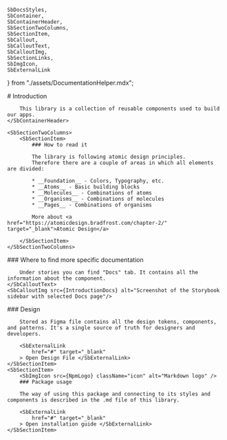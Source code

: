     SbDocsStyles,
    SbContainer,
    SbContainerHeader,
    SbSectionTwoColumns,
    SbSectionItem,
    SbCallout,
    SbCalloutText,
    SbCalloutImg,
    SbSectionLinks,
    SbImgIcon,
    SbExternalLink
} from "./assets/DocumentationHelper.mdx";


<Meta title="Introduction" />

<SbDocsStyles />

<SbContainer>
    <SbContainerHeader>
        # Introduction

        This library is a collection of reusable components used to build our apps.
    </SbContainerHeader>

    <SbSectionTwoColumns>
        <SbSectionItem>
            ### How to read it

            The library is following atomic design principles.  
            Therefore there are a couple of areas in which all elements are divided:

            * __Foundation__ - Colors, Typography, etc.
            * __Atoms__ - Basic building blocks
            * __Molecules__ - Combinations of atoms
            * __Organisms__ - Combinations of molecules
            * __Pages__ - Combinations of organisms

            More about <a href="https://atomicdesign.bradfrost.com/chapter-2/" target="_blank">Atomic Design</a>

        </SbSectionItem>
    </SbSectionTwoColumns>
</SbContainer>


<SbCallout>
    <SbCalloutText>
        ### Where to find more specific documentation

        Under stories you can find "Docs" tab. It contains all the information about the component.
    </SbCalloutText>
    <SbCalloutImg src={IntroductionDocs} alt="Screenshot of the Storybook sidebar with selected Docs page"/>
</SbCallout>


<SbSectionLinks>
    <SbSectionItem>
        <SbImgIcon src={FigmaLogo} className="icon" alt="Figma logo" />
        ### Design

        Stored as Figma file contains all the design tokens, components, and patterns. It's a single source of truth for designers and developers.

        <SbExternalLink
            href="#" target="_blank"
        > Open Design File </SbExternalLink>
    </SbSectionItem>
    <SbSectionItem>
        <SbImgIcon src={NpmLogo} className="icon" alt="Markdown logo" />
        ### Package usage

        The way of using this package and connecting to its styles and components is described in the .md file of this library.

        <SbExternalLink
            href="#" target="_blank"
        > Open installation guide </SbExternalLink>
    </SbSectionItem>
</SbSectionLinks>

